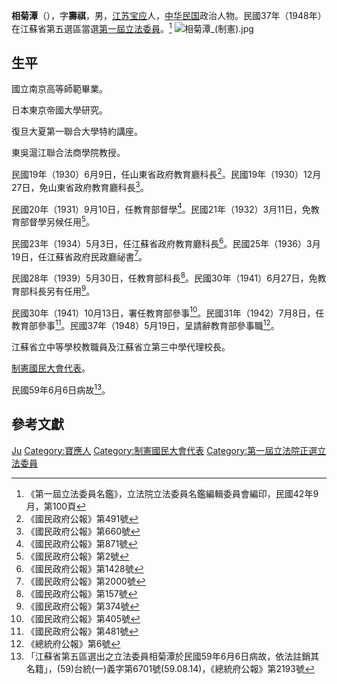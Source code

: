 {{Tone|time=2020-07-22T13:46:46+00:00}}
{{Infobox Officeholder
|姓名=相菊潭
|圖像=File:相菊潭.jpg
|圖像大小=200px
|圖像說明=  
|字    = 字壽祺
|號    = 
|別名    = 
|出生日期 = 1889年11月14日<ref>「相菊潭，壽祺，江蘇寶應，1889.11.14 1970.06. 06」，《近代華人生卒簡歷表》，胡健國，國史館，2003，第184頁</ref>
|出生地點 = 
|逝世日期 = {{dda|1970|6|6|1889|11|14}}
|逝世地點 = 
|死因    = 
|墓地    = 
|籍貫    = [[江蘇省|江蘇省]][[寶應縣|寶應縣]]
|政黨    = 
|parents  = 
|配偶   =
|伴侶    = 
|relatives  =  
|children  =  [[相重揚|相重揚]]（農業部副部長、八屆政協委員）
|著作    = 
* 《社會問題》，商務印書館，民國22
* 《公民教育實施法》，正中書局，民國36.02
* 《學校社會服務》，正中書局，1943.06
* 《社會教育》，部定大學用書， 國立編譯館，民國61.10
|past    = 
}}
'''相菊潭'''（{{bd|1889年|11月14日|1970年|6月6日}}），字'''壽祺'''，男，[[江蘇省|江苏]][[寶應縣|宝应]]人，[[中华民国|中华民国]]政治人物。民國37年（1948年）在江蘇省第五選區當選[[第一屆立法委員|第一屆立法委員]]。<ref>《第一屆立法委員名鑑》，立法院立法委員名鑑編輯委員會編印，民國42年9月，第100頁</ref>
[[File:相菊潭_(制憲).jpg|thumb]]
== 生平 ==
國立南京高等師範畢業。

日本東京帝國大學研究。

復旦大夏第一聯合大學特約講座。

東吳滬江聯合法商學院教授。

民國19年（1930）6月9日，任山東省政府教育廳科長<ref>《國民政府公報》第491號</ref>。民國19年（1930）12月27日，免山東省政府教育廳科長<ref>《國民政府公報》第660號</ref>。

民國20年（1931）9月10日，任教育部督學<ref>《國民政府公報》第871號</ref>。民國21年（1932）3月11日，免教育部督學另候任用<ref>《國民政府公報》第2號</ref>。

民國23年（1934）5月3日，任江蘇省政府教育廳科長<ref>《國民政府公報》第1428號</ref>。民國25年（1936）3月19日，任江蘇省政府民政廳祕書<ref>《國民政府公報》第2000號</ref>。

民國28年（1939）5月30日，任教育部科長<ref>《國民政府公報》第157號</ref>。民國30年（1941）6月27日，免教育部科長另有任用<ref>《國民政府公報》第374號</ref>。

民國30年（1941）10月13日，署任教育部參事<ref>《國民政府公報》第405號</ref>。民國31年（1942）7月8日，任教育部參事<ref>《國民政府公報》第481號</ref>。民國37年（1948）5月19日，呈請辭教育部參事職<ref>《總統府公報》第6號</ref>。

江蘇省立中等學校教職員及江蘇省立第三中學代理校長。

[[制憲國民大會代表|制憲國民大會代表]]。

民國59年6月6日病故<ref>「江蘇省第五區選出之立法委員相菊潭於民國59年6月6日病故，依法註銷其名籍」，(59)台統(一)義字第6701號(59.08.14)，《總統府公報》第2193號</ref>。

== 參考文獻 ==
{{reflist}}

{{中華民國第一屆立法委員}}

{{Authority control}}
{{DEFAULTSORT:Xiang相}}
[[Category:相姓|Ju]]
[[Category:寶應人|Category:寶應人]]
[[Category:制憲國民大會代表|Category:制憲國民大會代表]]
[[Category:第一屆立法院正選立法委員|Category:第一屆立法院正選立法委員]]